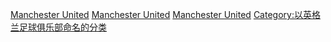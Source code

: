 {{Catnav|頁面分類|...|英國足球|英格蘭足球|英格蘭足球俱樂部}}
{{Commonscat|Manchester United}}

[[Category:特拉福德足球俱樂部|Manchester United]]
[[Category:曼徹斯特足球俱樂部|Manchester United]]
[[Category:英格蘭超級聯賽足球俱樂部|Manchester United]]
[[Category:以英格兰足球俱乐部命名的分类|Category:以英格兰足球俱乐部命名的分类]]